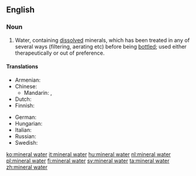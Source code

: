 ==English==
{{wikipedia}}

===Noun===
{{en-noun|sg=[[mineral]] [[water]]}}

# Water, containing [[dissolved]] minerals, which has been treated in any of several ways (filtering, aerating etc) before being [[bottle]]d; used either therapeutically or out of preference.

====Translations====
{{trans-top|water containing dissolved minerals}}
* Armenian: {{t-|hy|հանքային ջուր|tr=hank’ayin ǰur|sc=Armn|xs=Armenian}}
* Chinese:
** Mandarin: {{t|zh|礦泉水|sc=Hani}}, {{t|zh|矿泉水|tr=kuàngquán shuǐ|sc=Hani}}
* Dutch: {{t-|nl|mineraalwater}}
* Finnish: {{t-|fi|kivennäisvesi}}
{{trans-mid}}
* German: {{t+|de|Mineralwasser|n}}
* Hungarian: {{t+|hu|ásványvíz}}
* Italian: {{t-|it|acqua minerale|f}}
* Russian: {{t+|ru|минеральная вода|f|alt=минера́льная вода́|tr=minerálnaja vodá|sc=Cyrl}}
* Swedish: {{t+|sv|mineralvatten|n}}
{{trans-bottom}}

[[ko:mineral water]]
[[it:mineral water]]
[[hu:mineral water]]
[[nl:mineral water]]
[[pl:mineral water]]
[[fi:mineral water]]
[[sv:mineral water]]
[[ta:mineral water]]
[[zh:mineral water]]